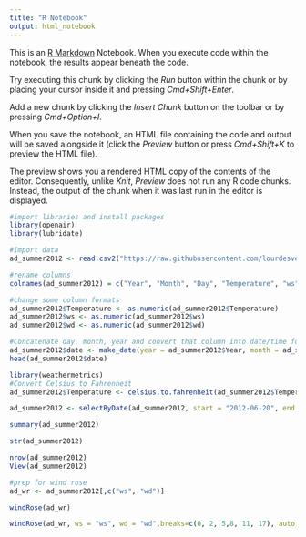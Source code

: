 ```yaml
---
title: "R Notebook"
output: html_notebook
---
```


This is an [R Markdown](http://rmarkdown.rstudio.com) Notebook. When you execute code within the notebook, the results appear beneath the code. 

Try executing this chunk by clicking the *Run* button within the chunk or by placing your cursor inside it and pressing *Cmd+Shift+Enter*. 

Add a new chunk by clicking the *Insert Chunk* button on the toolbar or by pressing *Cmd+Option+I*.

When you save the notebook, an HTML file containing the code and output will be saved alongside it (click the *Preview* button or press *Cmd+Shift+K* to preview the HTML file). 

The preview shows you a rendered HTML copy of the contents of the editor. Consequently, unlike *Knit*, *Preview* does not run any R code chunks. Instead, the output of the chunk when it was last run in the editor is displayed.
```r
#import libraries and install packages
library(openair)
library(lubridate)
```

```r
#Import data
ad_summer2012 <- read.csv2("https://raw.githubusercontent.com/lourdesvera/Community_Air_Montoring/master/Wind_Analyses/Armourdale_10yrs.csv", header = TRUE, sep = ",", stringsAsFactors = FALSE )
```

```r
#rename columns
colnames(ad_summer2012) = c("Year", "Month", "Day", "Temperature", "ws", "wd")
```

```r
#change some column formats
ad_summer2012$Temperature <- as.numeric(ad_summer2012$Temperature)
ad_summer2012$ws <- as.numeric(ad_summer2012$ws)
ad_summer2012$wd <- as.numeric(ad_summer2012$wd)
```

```r
#Concatenate day, month, year and convert that column into date/time format
ad_summer2012$date <- make_date(year = ad_summer2012$Year, month = ad_summer2012$Month , day = ad_summer2012$Day)
head(ad_summer2012$date)
```

```r
library(weathermetrics)
#Convert Celsius to Fahrenheit
ad_summer2012$Temperature <- celsius.to.fahrenheit(ad_summer2012$Temperature, round = 2)
```

```r
ad_summer2012 <- selectByDate(ad_summer2012, start = "2012-06-20", end = "2012-09-21")
```


```r
summary(ad_summer2012)
```

```r
str(ad_summer2012)
```
```r
nrow(ad_summer2012)
View(ad_summer2012)
```

```r
#prep for wind rose
ad_wr <- ad_summer2012[,c("ws", "wd")]
```

```r
windRose(ad_wr)
```

```r
windRose(ad_wr, ws = "ws", wd = "wd",breaks=c(0, 2, 5,8, 11, 17), auto.text=FALSE, paddle=FALSE, annotate=FALSE, grid.line=5, key = list(labels = c(">0-2", ">2-5", ">5-8", ">8-11", ">11-17")), key.footer = "Summer 2012 Wind Speed Plot in Armourdale, KS (m/s)", key.position = "bottom",par.settings=list(axis.line=list(col="lightgray")), col = c("#4f4f4f", "#0a7cb9", "#f9be00", "#ff7f2f", "#d7153a"))
```
